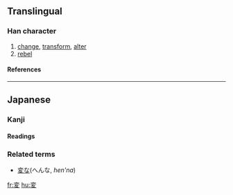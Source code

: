 {{see|變}}

==Translingual==
===Han character===
{{Han char|rn=35|rad=夊|as=06|sn=9|four=|canj=卜金竹水 (YCHE)}}
# [[change]], [[transform]], [[alter]]
# [[rebel]]
====References====
{{Han ref|kx=0245.101|dkj=05703|hdz=20869.080|uh=5909|ud=22793}}
----
== Japanese ==
===Kanji===
{{ja-kanji|grade=4|rs=夊06}}
====Readings====
{{ja-readings|on=[[へん]] (''hen'')|kun=[[かわる]] (''kawaru''), [[かえる]] (''kaeru'')}}
===Related terms===
*[[変な]](へんな, ''hen'na'')

[[fr:変]]
[[hu:変]]